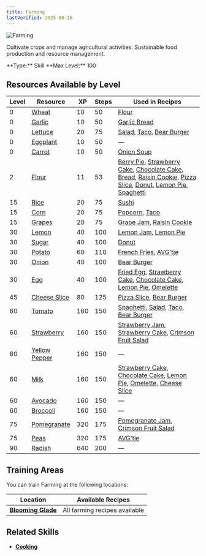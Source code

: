 ```yaml
---
title: Farming
lastVerified: 2025-08-16
---
```


<div className="flex items-start gap-6 mb-8">
  <div className="flex-shrink-0">
    <img src="/assets/icons/farming.png" alt="Farming" className="w-24 h-24 border rounded-lg" />
  </div>
  <div className="flex-1">
    <div className="space-y-2">
      <p className="text-lg text-muted-foreground">Cultivate crops and manage agricultural activities. Sustainable food production and resource management.</p>
      <div className="flex flex-wrap gap-4 text-sm">
        <span className="px-2 py-1 bg-green-100 dark:bg-green-900 rounded-md">
          **Type:** Skill
        </span>
        <span className="px-2 py-1 bg-purple-100 dark:bg-purple-900 rounded-md">
          **Max Level:** 100
        </span>
      </div>
    </div>
  </div>
</div>

## Resources Available by Level

| Level | Resource                                                     | XP  | Steps | Used in Recipes |
| ----- | ------------------------------------------------------------ | --- | ----- | --------------- |
| 0     | [Wheat](/docs/resources/individual/wheat)                   | 10  | 50    | [Flour](/docs/resources/individual/flour) |
| 0     | [Garlic](/docs/resources/individual/garlic)                 | 10  | 50    | [Garlic Bread](/docs/items/individual/garlic_bread) |
| 0     | [Lettuce](/docs/resources/individual/lettuce)               | 20  | 75    | [Salad](/docs/items/individual/salad), [Taco](/docs/items/individual/taco), [Bear Burger](/docs/items/individual/hamburger) |
| 0     | [Eggplant](/docs/resources/individual/eggplant)             | 10  | 50    | — |
| 0     | [Carrot](/docs/resources/individual/carrot)                 | 10  | 50    | [Onion Soup](/docs/items/individual/onion_soup) |
| 2     | [Flour](/docs/resources/individual/flour)                   | 11  | 53    | [Berry Pie](/docs/items/individual/berry_pie), [Strawberry Cake](/docs/items/individual/strawberry_cake), [Chocolate Cake](/docs/items/individual/chocolate_cake), [Bread](/docs/items/individual/bread), [Raisin Cookie](/docs/items/individual/cookie), [Pizza Slice](/docs/items/individual/pizza_slice), [Donut](/docs/items/individual/donut), [Lemon Pie](/docs/items/individual/lemon_pie), [Spaghetti](/docs/items/individual/spaghetti) |
| 15    | [Rice](/docs/resources/individual/rice)                     | 20  | 75    | [Sushi](/docs/items/individual/sushi) |
| 15    | [Corn](/docs/resources/individual/corn)                     | 20  | 75    | [Popcorn](/docs/items/individual/popcorn), [Taco](/docs/items/individual/taco) |
| 15    | [Grapes](/docs/resources/individual/grapes)                 | 20  | 75    | [Grape Jam](/docs/items/individual/grape_jam), [Raisin Cookie](/docs/items/individual/cookie) |
| 30    | [Lemon](/docs/resources/individual/lemon)                   | 40  | 100   | [Lemon Jam](/docs/items/individual/lemon_jam), [Lemon Pie](/docs/items/individual/lemon_pie) |
| 30    | [Sugar](/docs/resources/individual/sugar)                   | 40  | 100   | [Donut](/docs/items/individual/donut) |
| 30    | [Potato](/docs/resources/individual/potato)                 | 60  | 110   | [French Fries](/docs/items/individual/french_fries), [AVG'tje](/docs/items/individual/dinner) |
| 30    | [Onion](/docs/resources/individual/onion)                   | 40  | 100   | [Bear Burger](/docs/items/individual/hamburger) |
| 30    | [Egg](/docs/resources/individual/egg)                       | 40  | 100   | [Fried Egg](/docs/items/individual/fried_egg), [Strawberry Cake](/docs/items/individual/strawberry_cake), [Chocolate Cake](/docs/items/individual/chocolate_cake), [Lemon Pie](/docs/items/individual/lemon_pie), [Omelette](/docs/items/individual/omelette) |
| 45    | [Cheese Slice](/docs/resources/individual/cheese_slice)     | 80  | 125   | [Pizza Slice](/docs/items/individual/pizza_slice), [Bear Burger](/docs/items/individual/hamburger) |
| 60    | [Tomato](/docs/resources/individual/tomato)                 | 160 | 150   | [Spaghetti](/docs/items/individual/spaghetti), [Salad](/docs/items/individual/salad), [Taco](/docs/items/individual/taco), [Bear Burger](/docs/items/individual/hamburger) |
| 60    | [Strawberry](/docs/resources/individual/strawberry)         | 160 | 150   | [Strawberry Jam](/docs/items/individual/strawberry_jam), [Strawberry Cake](/docs/items/individual/strawberry_cake), [Crimson Fruit Salad](/docs/items/individual/crimson_fruit_salad) |
| 60    | [Yellow Pepper](/docs/resources/individual/yellow_pepper)   | 160 | 150   | — |
| 60    | [Milk](/docs/resources/individual/milk)                     | 160 | 150   | [Strawberry Cake](/docs/items/individual/strawberry_cake), [Chocolate Cake](/docs/items/individual/chocolate_cake), [Lemon Pie](/docs/items/individual/lemon_pie), [Omelette](/docs/items/individual/omelette), [Cheese Slice](/docs/resources/individual/cheese_slice) |
| 60    | [Avocado](/docs/resources/individual/avocado)               | 160 | 150   | — |
| 60    | [Broccoli](/docs/resources/individual/broccoli)             | 160 | 150   | — |
| 75    | [Pomegranate](/docs/resources/individual/pomegranate)       | 320 | 175   | [Pomegranate Jam](/docs/items/individual/pomegranate_jam), [Crimson Fruit Salad](/docs/items/individual/crimson_fruit_salad) |
| 75    | [Peas](/docs/resources/individual/peas)                     | 320 | 175   | [AVG'tje](/docs/items/individual/dinner) |
| 90    | [Radish](/docs/resources/individual/radish)                 | 640 | 200   | — |

## Training Areas

You can train Farming at the following locations:

| Location                                                  | Available Recipes             |
| --------------------------------------------------------- | ----------------------------- |
| **[Blooming Glade](/docs/map/individual/blooming_glade)** | All farming recipes available |

## Related Skills

- **[Cooking](/docs/skills/individual/cooking)**
